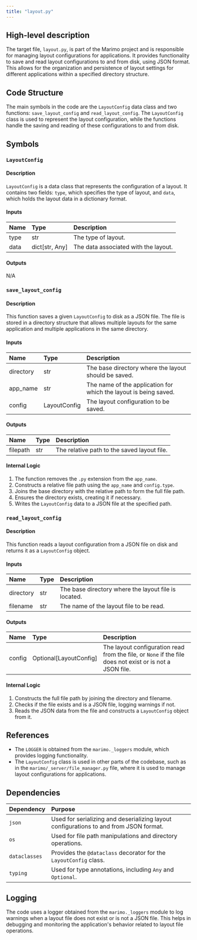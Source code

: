 ```yaml
---
title: "layout.py"
---
```


## High-level description

The target file, `layout.py`, is part of the Marimo project and is responsible for managing layout configurations for applications. It provides functionality to save and read layout configurations to and from disk, using JSON format. This allows for the organization and persistence of layout settings for different applications within a specified directory structure.

## Code Structure

The main symbols in the code are the `LayoutConfig` data class and two functions: `save_layout_config` and `read_layout_config`. The `LayoutConfig` class is used to represent the layout configuration, while the functions handle the saving and reading of these configurations to and from disk.

## Symbols

### `LayoutConfig`
#### Description
`LayoutConfig` is a data class that represents the configuration of a layout. It contains two fields: `type`, which specifies the type of layout, and `data`, which holds the layout data in a dictionary format.

#### Inputs
| Name | Type | Description |
|:-----|:-----|:------------|
| type | str | The type of layout. |
| data | dict[str, Any] | The data associated with the layout. |

#### Outputs
N/A

### `save_layout_config`
#### Description
This function saves a given `LayoutConfig` to disk as a JSON file. The file is stored in a directory structure that allows multiple layouts for the same application and multiple applications in the same directory.

#### Inputs
| Name | Type | Description |
|:-----|:-----|:------------|
| directory | str | The base directory where the layout should be saved. |
| app_name | str | The name of the application for which the layout is being saved. |
| config | LayoutConfig | The layout configuration to be saved. |

#### Outputs
| Name | Type | Description |
|:-----|:-----|:------------|
| filepath | str | The relative path to the saved layout file. |

#### Internal Logic
1. The function removes the `.py` extension from the `app_name`.
2. Constructs a relative file path using the `app_name` and `config.type`.
3. Joins the base directory with the relative path to form the full file path.
4. Ensures the directory exists, creating it if necessary.
5. Writes the `LayoutConfig` data to a JSON file at the specified path.

### `read_layout_config`
#### Description
This function reads a layout configuration from a JSON file on disk and returns it as a `LayoutConfig` object.

#### Inputs
| Name | Type | Description |
|:-----|:-----|:------------|
| directory | str | The base directory where the layout file is located. |
| filename | str | The name of the layout file to be read. |

#### Outputs
| Name | Type | Description |
|:-----|:-----|:------------|
| config | Optional[LayoutConfig] | The layout configuration read from the file, or `None` if the file does not exist or is not a JSON file. |

#### Internal Logic
1. Constructs the full file path by joining the directory and filename.
2. Checks if the file exists and is a JSON file, logging warnings if not.
3. Reads the JSON data from the file and constructs a `LayoutConfig` object from it.

## References

- The `LOGGER` is obtained from the `marimo._loggers` module, which provides logging functionality.
- The `LayoutConfig` class is used in other parts of the codebase, such as in the `marimo/_server/file_manager.py` file, where it is used to manage layout configurations for applications.

## Dependencies

| Dependency | Purpose |
|:-----------|:--------|
| `json` | Used for serializing and deserializing layout configurations to and from JSON format. |
| `os` | Used for file path manipulations and directory operations. |
| `dataclasses` | Provides the `@dataclass` decorator for the `LayoutConfig` class. |
| `typing` | Used for type annotations, including `Any` and `Optional`. |

## Logging

The code uses a logger obtained from the `marimo._loggers` module to log warnings when a layout file does not exist or is not a JSON file. This helps in debugging and monitoring the application's behavior related to layout file operations.